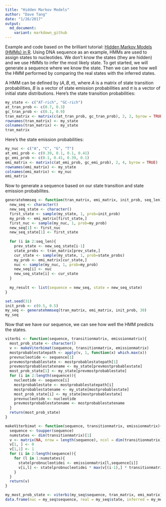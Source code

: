 ```yaml
---
title: "Hidden Markov Models"
author: "Dave Tang"
date: "1/26/2017"
output: 
  md_document:
    variant: markdown_github
---
```


Example and code based on the brilliant tutorial: [Hidden Markov Models (HMMs) in R](http://a-little-book-of-r-for-bioinformatics.readthedocs.io/en/latest/src/chapter10.html). Using DNA sequence as an example, HMMs are used to assign states to nucleotides. We don't know the states (they are hidden) and we use HMMs to infer the most likely state. To get started, we will generate a sequence where we know the state. Then we can see how well the HMM performed by comparing the real states with the inferred states.

A HMM can be defined by $(A, B, \pi)$, where $A$ is a matrix of state transition probabilities, $B$ is a vector of state emission probabilities and $\pi$ is a vector of initial state distributions. Here's the state transition probabilities:

```r
my_state <- c("AT-rich", "GC-rich")
at_tran_prob <- c(0.7, 0.3)
gc_tran_prob <- c(0.1, 0.9)
tran_matrix <- matrix(c(at_tran_prob, gc_tran_prob), 2, 2, byrow = TRUE)
rownames(tran_matrix) <- my_state
colnames(tran_matrix) <- my_state
tran_matrix
```

Here's the state emission probabilities:

```r
my_nuc <- c("A", "C", "G", "T")
at_emi_prob <- c(0.39, 0.1, 0.1, 0.41)
gc_emi_prob <- c(0.1, 0.41, 0.39, 0.1)
emi_matrix <- matrix(c(at_emi_prob, gc_emi_prob), 2, 4, byrow = TRUE)
rownames(emi_matrix) <- my_state
colnames(emi_matrix) <- my_nuc
emi_matrix
```

Now to generate a sequence based on our state transition and state emission probabilites.

```r
generatehmmseq <- function(tran_matrix, emi_matrix, init_prob, seq_len){
  new_seq <- character()
  new_seq_state <- character()
  first_state <- sample(my_state, 1, prob=init_prob)
  my_prob <- emi_matrix[first_state,]
  first_nuc <- sample(my_nuc, 1, prob=my_prob)
  new_seq[1] <- first_nuc
  new_seq_state[1] <- first_state
  
  for (i in 2:seq_len){
    prev_state <- new_seq_state[i-1]
    state_probs <- tran_matrix[prev_state,]
    cur_state <- sample(my_state, 1, prob=state_probs)
    my_prob <- emi_matrix[cur_state,]
    nuc <- sample(my_nuc, 1, prob=my_prob)
    new_seq[i] <- nuc
    new_seq_state[i] <- cur_state
  }
  
  my_result <- list(sequence = new_seq, state = new_seq_state)
}

set.seed(31)
init_prob <- c(0.5, 0.5)
my_seq <- generatehmmseq(tran_matrix, emi_matrix, init_prob, 30)
my_seq
```

Now that we have our sequence, we can see how well the HMM predicts the states.

```r
viterbi <- function(sequence, transitionmatrix, emissionmatrix){
  most_prob_state <- character()
  v <- makeViterbimat(sequence, transitionmatrix, emissionmatrix)
  mostprobablestatepath <- apply(v, 1, function(x) which.max(x))
  prevnucleotide <- sequence[1]
  prevmostprobablestate <- mostprobablestatepath[1]
  prevmostprobablestatename <- my_state[prevmostprobablestate]
  most_prob_state[1] <- my_state[prevmostprobablestate]
  for (i in 2:length(sequence)){
    nucleotide <- sequence[i]
    mostprobablestate <- mostprobablestatepath[i]
    mostprobablestatename <- my_state[mostprobablestate]
    most_prob_state[i] <- my_state[mostprobablestate]
    prevnucleotide <- nucleotide
    prevmostprobablestatename <- mostprobablestatename
  }
  return(most_prob_state)
}

makeViterbimat <- function(sequence, transitionmatrix, emissionmatrix){
  sequence <- toupper(sequence)
  numstates <- dim(transitionmatrix)[1]
  v <- matrix(NA, nrow = length(sequence), ncol = dim(transitionmatrix)[1])
  v[1, ] <- 0
  v[1,1] <- 1
  for (i in 2:length(sequence)){
    for (l in 1:numstates){
      statelprobnucleotidei <- emissionmatrix[l,sequence[i]]
      v[i,l] <- statelprobnucleotidei * max(v[(i-1),] * transitionmatrix[,l])
    }
  }
  return(v)
}

my_most_prob_state <- viterbi(my_seq$sequence, tran_matrix, emi_matrix)
data.frame(nuc = my_seq$sequence, real = my_seq$state, inferred = my_most_prob_state, match = my_seq$state == my_most_prob_state)
```
